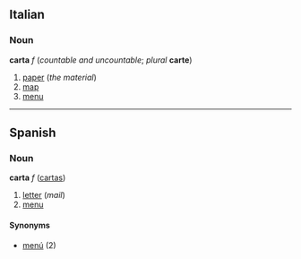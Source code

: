 ==Italian==
===Noun===
'''carta''' ''f'' (''countable and uncountable''; ''plural'' '''carte''')

#[[paper]] (''the material'')
#[[map]]
#[[menu]]

----

==Spanish==
===Noun===
'''carta''' ''f'' ([[cartas]])

#[[letter]] (''mail'')<!-- not of the alphabet -->
#[[menu]]

====Synonyms====
*[[menú]] (2)
